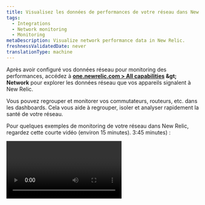 ```yaml
---
title: Visualisez les données de performances de votre réseau dans New Relic
tags:
  - Integrations
  - Network monitoring
  - Monitoring
metaDescription: Visualize network performance data in New Relic.
freshnessValidatedDate: never
translationType: machine
---
```


Après avoir configuré vos données réseau pour monitoring des performances, accédez à <DNT>**[one.newrelic.com &gt; All capabilities](https://one.newrelic.com/all-capabilities) &amp;gt; Network**</DNT> pour explorer les données réseau que vos appareils signalent à New Relic.

Vous pouvez regrouper et monitorer vos commutateurs, routeurs, etc. dans les dashboards. Cela vous aide à regrouper, isoler et analyser rapidement la santé de votre réseau.

Pour quelques exemples de monitoring de votre réseau dans New Relic, regardez cette courte vidéo (environ 15 minutes). 3:45 minutes) :

<Video id="rnxfPSR_ZCo" type="youtube" />

## Prérequis [#prerequisites]

* Un compte New Relic. Vous n&apos;en avez pas ? [Inscrivez-vous gratuitement !](https://newrelic.com/signup) Aucune carte de crédit requise.

## Commencez à explorer les données de performances de votre réseau [#explore-network-performance-data]

Vous pouvez voir vos données réseau en allant sur <DNT>**[one.newrelic.com &gt; All capabilities](https://one.newrelic.com/all-capabilities) &amp;gt; Network monitoring**</DNT>.

<img title="Network monitoring overview" alt="Network monitoring overview" src="/images/network_screenshot-full_device-performance.webp" />

<figcaption>
  Tableau de bord disponible dans le réseau monitoring .
</figcaption>

Pour savoir comment résoudre les problèmes de données réseau dans <DNT>**Navigator**</DNT> et <DNT>**Lookout**</DNT>, regardez cette courte vidéo (environ 1 minute). (3:15 minutes).

<Video id="qkakBi0Lc9Y" type="youtube" />